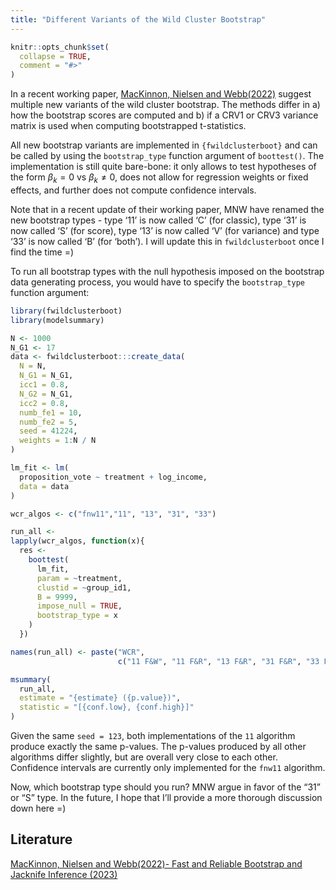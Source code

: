 ```yaml
---
title: "Different Variants of the Wild Cluster Bootstrap"
---
```


```r
knitr::opts_chunk$set(
  collapse = TRUE,
  comment = "#>"
)
```

In a recent working paper, [MacKinnon, Nielsen and Webb(2022)](https://www.econ.queensu.ca/sites/econ.queensu.ca/files/wpaper/qed_wp_1485.pdf) suggest multiple new variants of the wild cluster bootstrap. The methods differ in a) how the bootstrap scores are computed and b) if a CRV1 or CRV3 variance matrix is used when computing bootstrapped t-statistics. 

All new bootstrap variants are implemented in `{fwildclusterboot}` and can be called by using the `bootstrap_type` function argument of `boottest()`. The implementation is still quite bare-bone: it only allows to test hypotheses of the form $\beta_k = 0$ vs $\beta_k \neq 0$, does not allow for regression weights or fixed effects, and further does not compute confidence intervals. 

Note that in a recent update of their working paper, MNW have renamed the new bootstrap types - type '11' is now called 'C' (for classic), type '31' is now called 'S' (for score), type '13' is now called 'V' (for variance) and type '33' is now called 'B' (for 'both'). I will update this in `fwildclusterboot` once I find the time =) 

To run all bootstrap types with the null hypothesis imposed on the bootstrap data generating process, you would have to specify the `bootstrap_type` function argument: 

```r
library(fwildclusterboot)
library(modelsummary)

N <- 1000
N_G1 <- 17
data <- fwildclusterboot:::create_data(
  N = N,
  N_G1 = N_G1,
  icc1 = 0.8,
  N_G2 = N_G1,
  icc2 = 0.8,
  numb_fe1 = 10,
  numb_fe2 = 5,
  seed = 41224,
  weights = 1:N / N
)

lm_fit <- lm(
  proposition_vote ~ treatment + log_income, 
  data = data
)

wcr_algos <- c("fnw11","11", "13", "31", "33")

run_all <- 
lapply(wcr_algos, function(x){  
  res <- 
    boottest(
      lm_fit, 
      param = ~treatment, 
      clustid = ~group_id1,
      B = 9999, 
      impose_null = TRUE,
      bootstrap_type = x
    )
  })

names(run_all) <- paste("WCR", 
                        c("11 F&W", "11 F&R", "13 F&R", "31 F&R", "33 F&R"))

msummary(
  run_all, 
  estimate = "{estimate} ({p.value})", 
  statistic = "[{conf.low}, {conf.high}]"
)

```

Given the same `seed = 123`, both implementations of the `11` algorithm produce exactly the same p-values. The p-values produced by all other algorithms differ slightly, but are overall very close to each other. Confidence intervals are currently only implemented for the `fnw11` algorithm.

Now, which bootstrap type should you run? MNW argue in favor of the "31" or "S" type. In the future, I hope that I'll provide a more thorough discussion down here =)  

## Literature 

[MacKinnon, Nielsen and Webb(2022)- Fast and Reliable Bootstrap and Jacknife Inference (2023)](https://www.econ.queensu.ca/sites/econ.queensu.ca/files/wpaper/qed_wp_1485.pdf)
